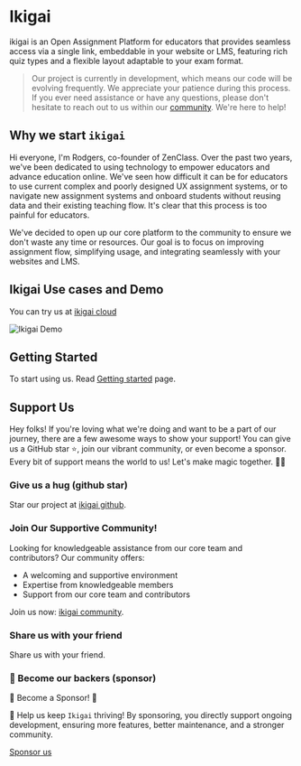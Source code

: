 # Ikigai

ikigai is an Open Assignment Platform for educators that provides seamless access via a single link, embeddable in your website or LMS, featuring rich quiz types and a flexible layout adaptable to your exam format.

> Our project is currently in development, which means our code will be evolving frequently. We appreciate your patience during this process.
> If you ever need assistance or have any questions, please don't hesitate to reach out to us within our [community](https://discord.gg/XuYWkn6kUS). We're here to help!

## Why we start `ikigai`

Hi everyone, I'm Rodgers, co-founder of ZenClass.
Over the past two years, we've been dedicated to using technology to empower educators and advance education online.
We've seen how difficult it can be for educators to use current complex and poorly designed UX assignment systems, or to navigate new assignment systems and onboard students without reusing data and their existing teaching flow.
It's clear that this process is too painful for educators.

We've decided to open up our core platform to the community to ensure we don't waste any time or resources.
Our goal is to focus on improving assignment flow, simplifying usage, and integrating seamlessly with your websites and LMS.

## Ikigai Use cases and Demo

You can try us at [ikigai cloud](https://app.ikigai.li)

![Ikigai Demo](https://raw.githubusercontent.com/ikigai-hq/ikigai/master/assets/app-screenshot.jpeg)

## Getting Started

To start using us. Read [Getting started](/getting-started) page.

## Support Us

Hey folks! If you're loving what we're doing and want to be a part of our journey, there are a few awesome ways to show your support!
You can give us a GitHub star ⭐️, join our vibrant community, or even become a sponsor.
Every bit of support means the world to us! Let's make magic together. 🚀💫

### Give us a hug (github star)

Star our project at [ikigai github](https://github.com/ikigai-hq/ikigai).

### Join Our Supportive Community!

Looking for knowledgeable assistance from our core team and contributors? Our community offers:

- A welcoming and supportive environment
- Expertise from knowledgeable members
- Support from our core team and contributors

Join us now: [ikigai community](https://discord.gg/XuYWkn6kUS).

### Share us with your friend

Share us with your friend.

### 🚀 Become our backers (sponsor)

🌟 Become a Sponsor! 🌟

🚀 Help us keep `Ikigai` thriving! By sponsoring, you directly support ongoing development, ensuring more features, better maintenance, and a stronger community.

[Sponsor us](https://github.com/sponsors/ikigai-hq)
